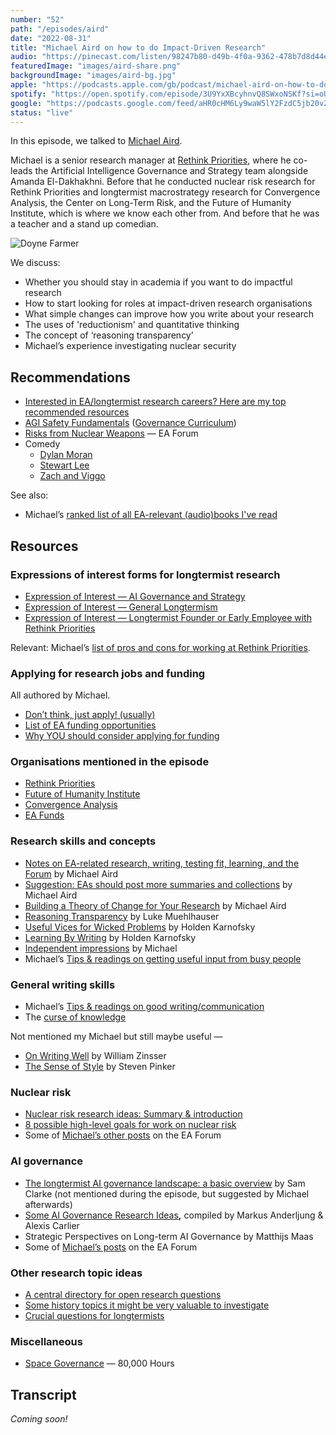 ```yaml
---
number: "52"
path: "/episodes/aird"
date: "2022-08-31"
title: "Michael Aird on how to do Impact-Driven Research"
audio: "https://pinecast.com/listen/98247b80-d49b-4f0a-9362-478b7d8d44eb.mp3"
featuredImage: "images/aird-share.png"
backgroundImage: "images/aird-bg.jpg"
apple: "https://podcasts.apple.com/gb/podcast/michael-aird-on-how-to-do-impact-driven-research/id1496501781?i=1000577939620"
spotify: "https://open.spotify.com/episode/3U9YxXBcyhnvQ8SWxoNSKf?si=oU86_Q0ITLSqdfmzRlmEpQ"
google: "https://podcasts.google.com/feed/aHR0cHM6Ly9waW5lY2FzdC5jb20vZmVlZC9oZWFyLXRoaXMtaWRlYQ/episode/aHR0cHM6Ly9waW5lY2FzdC5jb20vZ3VpZC85ODI0N2I4MC1kNDliLTRmMGEtOTM2Mi00NzhiN2Q4ZDQ0ZWI?sa=X&ved=0CAUQkfYCahcKEwjo8fDK__X5AhUAAAAAHQAAAAAQAQ"
status: "live"
---
```


In this episode, we talked to [Michael Aird](https://forum.effectivealtruism.org/users/michaela).

Michael is a senior research manager at [Rethink Priorities](https://www.rethinkpriorities.org/), where he co-leads the Artificial Intelligence Governance and Strategy team alongside Amanda El-Dakhakhni. Before that he conducted nuclear risk research for Rethink Priorities and longtermist macrostrategy research for Convergence Analysis, the Center on Long-Term Risk, and the Future of Humanity Institute, which is where we know each other from. And before that he was a teacher and a stand up comedian.

<div class="episode-image_variable max-600">


![Doyne Farmer](images/michael.jpg)

</div>

We discuss:

- Whether you should stay in academia if you want to do impactful research
- How to start looking for roles at impact-driven research organisations
- What simple changes can improve how you write about your research
- The uses of 'reductionism' and quantitative thinking
- The concept of ‘reasoning transparency’
- Michael’s experience investigating nuclear security

## Recommendations

- [Interested in EA/longtermist research careers? Here are my top recommended resources](https://forum.effectivealtruism.org/posts/Na6pkfpZrfyKBhEcp/interested-in-ea-longtermist-research-careers-here-are-my)
- [AGI Safety Fundamentals](https://www.eacambridge.org/agi-safety-fundamentals) ([Governance Curriculum](https://www.eacambridge.org/ai-governance-curriculum))
- [Risks from Nuclear Weapons](https://forum.effectivealtruism.org/s/KJNrGbt3JWcYeifLk) — EA Forum
- Comedy
	- [Dylan Moran](https://dylanmoran.com/)
  - [Stewart Lee](https://www.stewartlee.co.uk/)
  - [Zach and Viggo](http://www.zachandviggo.com)

See also:

- Michael’s [ranked list of all EA-relevant (audio)books I've read](https://forum.effectivealtruism.org/posts/zCJDF6iNSJHnJ6Aq6/a-ranked-list-of-all-ea-relevant-audio-books-i-ve-read)

## Resources

### Expressions of interest forms for longtermist research

- [Expression of Interest — AI Governance and Strategy](https://rethinkpriorities.pinpointhq.com/en/jobs/51452)
- [Expression of Interest — General Longtermism](https://rethinkpriorities.pinpointhq.com/en/jobs/51712)
- [Expression of Interest — Longtermist Founder or Early Employee with Rethink Priorities](https://docs.google.com/forms/d/e/1FAIpQLSfqsmhmRuTJLiGt0J9KGu43E8t6ab6WT9d3C3r4XNkBtqJ6GA/viewform)

Relevant: Michael’s [list of pros and cons for working at Rethink Priorities](https://forum.effectivealtruism.org/posts/3vXXthjBKhNo8sgFv/job-ad-research-important-longtermist-topics-at-rethink?commentId=tLm5Cgy4GH5u8CfN5).

### Applying for research jobs and funding

All authored by Michael.

- [Don’t think, just apply! (usually)](https://forum.effectivealtruism.org/posts/Fahv9knHhPi6pWPEB/don-t-think-just-apply-usually)
- [List of EA funding opportunities](https://forum.effectivealtruism.org/posts/DqwxrdyQxcMQ8P2rD/list-of-ea-funding-opportunities)
- [Why YOU should consider applying for funding](https://docs.google.com/presentation/d/1awjq4A-262EzV8BY5IXxnDcaB5oBZCIf7rF4QUXV0T0/edit#slide=id.p)

### Organisations mentioned in the episode

- [Rethink Priorities](https://rethinkpriorities.org/)
- [Future of Humanity Institute](https://www.fhi.ox.ac.uk/)
- [Convergence Analysis](https://www.convergenceanalysis.org/)
- [EA Funds](https://funds.effectivealtruism.org/)

### Research skills and concepts

- [Notes on EA-related research, writing, testing fit, learning, and the Forum](https://forum.effectivealtruism.org/posts/J7PsetipHFoj2Mv7R/notes-on-ea-related-research-writing-testing-fit-learning) by Michael Aird
- [Suggestion: EAs should post more summaries and collections](https://forum.effectivealtruism.org/posts/6trt8mTsKfqJJbfJa/suggestion-eas-should-post-more-summaries-and-collections) by Michael Aird
- [Building a Theory of Change for Your Research](https://docs.google.com/presentation/d/18KgEmezuyKeg0Ha_Fvmpbk8rRevmlEiuqJnV5FJrfHE/edit#slide=id.gedf36733a6_0_0) by Michael Aird
- [Reasoning Transparency](https://www.openphilanthropy.org/research/reasoning-transparency/) by Luke Muehlhauser
- [Useful Vices for Wicked Problems](https://www.cold-takes.com/useful-vices-for-wicked-problems/) by Holden Karnofsky
- [Learning By Writing](https://www.cold-takes.com/learning-by-writing/) by Holden Karnofsky
- [Independent impressions](https://forum.effectivealtruism.org/posts/2WS3i7eY4CdLH99eg/independent-impressions) by Michael
- Michael’s [Tips & readings on getting useful input from busy people](https://docs.google.com/document/u/1/d/1Yt5eJYr9gMvn_cqaBZdOUlnRF7QQlYIAzSdSplGgrkA/edit) 

### General writing skills

- Michael’s [Tips & readings on good writing/communication](https://docs.google.com/document/d/1KVyOGE7JU8A0YkHZFsKZVSrlLJSWqfwcddq0cPCqUY0/edit#)
- The [curse of knowledge](https://en.wikipedia.org/wiki/Curse_of_knowledge)

Not mentioned my Michael but still maybe useful —

- [On Writing Well](https://www.goodreads.com/book/show/53343.On_Writing_Well) by William Zinsser
- [The Sense of Style](https://www.goodreads.com/en/book/show/20821371) by Steven Pinker

### Nuclear risk

- [Nuclear risk research ideas: Summary & introduction](https://forum.effectivealtruism.org/posts/N4oG4jMZRkbaKuPZF/nuclear-risk-research-ideas-summary-and-introduction)
- [8 possible high-level goals for work on nuclear risk](https://forum.effectivealtruism.org/posts/dASEFCurRpNot4Gpc/8-possible-high-level-goals-for-work-on-nuclear-risk)
- Some of [Michael’s other posts](https://forum.effectivealtruism.org/users/michaela) on the EA Forum

### AI governance

- [The longtermist AI governance landscape: a basic overview](https://forum.effectivealtruism.org/posts/ydpo7LcJWhrr2GJrx/the-longtermist-ai-governance-landscape-a-basic-overview) by Sam Clarke (not mentioned during the episode, but suggested by Michael afterwards)
- [Some AI Governance Research Ideas](https://docs.google.com/document/d/13LJhP3ksrcEBKxYFG5GkJaC2UoxHKUYAHCRdRlpePEc/edit#)**,** compiled by Markus Anderljung & Alexis Carlier
- Strategic Perspectives on Long-term AI Governance by Matthijs Maas 
- Some of [Michael’s posts](https://forum.effectivealtruism.org/users/michaela) on the EA Forum

### Other research topic ideas

- [A central directory for open research questions](https://forum.effectivealtruism.org/posts/MsNpJBzv5YhdfNHc9/a-central-directory-for-open-research-questions)
- [Some history topics it might be very valuable to investigate](https://forum.effectivealtruism.org/posts/psKZNMzCyXybcoEZR/some-history-topics-it-might-be-very-valuable-to-investigate)
- [Crucial questions for longtermists](https://forum.effectivealtruism.org/posts/wicAtfihz2JmPRgez/crucial-questions-for-longtermists)

### Miscellaneous

- [Space Governance](https://80000hours.org/problem-profiles/space-governance/) — 80,000 Hours

## Transcript

*Coming soon!*
